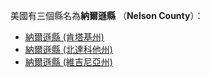 美國有三個縣名為'''納爾遜縣''' （'''Nelson County'''）：
* [[納爾遜縣_(肯塔基州)|納爾遜縣 (肯塔基州)]]
* [[納爾遜縣_(北達科他州)|納爾遜縣 (北達科他州)]]
* [[納爾遜縣_(維吉尼亞州)|納爾遜縣 (維吉尼亞州)]]
{{disambig|N納爾遜縣|Cat=四字县名消歧义}}